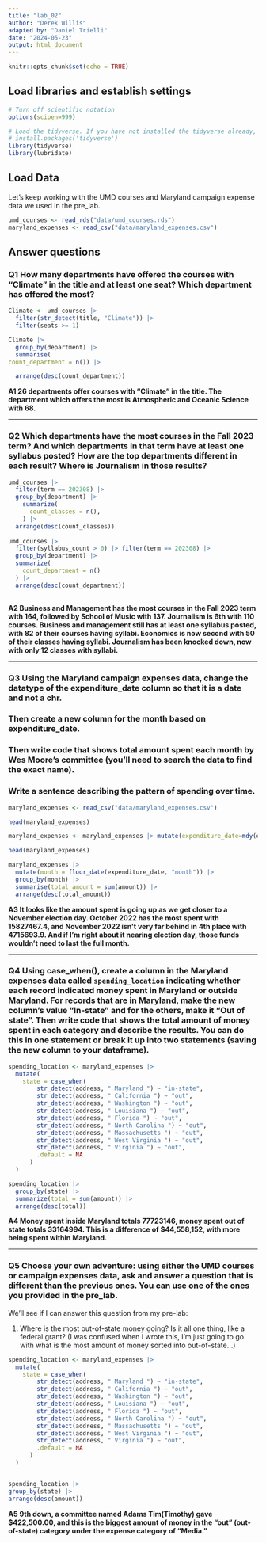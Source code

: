 ```yaml
---
title: "lab_02"
author: "Derek Willis"
adapted by: "Daniel Trielli"
date: "2024-05-23"
output: html_document
---
```


```r
knitr::opts_chunk$set(echo = TRUE)
```

## Load libraries and establish settings

```r
# Turn off scientific notation
options(scipen=999)

# Load the tidyverse. If you have not installed the tidyverse already, remove the # from the next line and run it first.  
# install.packages('tidyverse')
library(tidyverse)
library(lubridate)
```

## Load Data

Let's keep working with the UMD courses and Maryland campaign expense data we used in the pre_lab.

```r
umd_courses <- read_rds("data/umd_courses.rds")
maryland_expenses <- read_csv("data/maryland_expenses.csv")
```

## Answer questions

### **Q1** How many departments have offered the courses with "Climate" in the title and at least one seat? Which department has offered the most?

```r
Climate <- umd_courses |>
  filter(str_detect(title, "Climate")) |>
  filter(seats >= 1) 

Climate |>
  group_by(department) |>
  summarise(
count_department = n()) |>

  arrange(desc(count_department))
```

**A1 26 departments offer courses with "Climate" in the title. The department which offers the most is Atmospheric and Oceanic Science with 68.**

------------------------------------------------------------------------

### **Q2** Which departments have the most courses in the Fall 2023 term? And which departments in that term have at least one syllabus posted? How are the top departments different in each result? Where is Journalism in those results?

```r
umd_courses |>
  filter(term == 202308) |>
  group_by(department) |>
    summarize(
      count_classes = n(),
    ) |>
  arrange(desc(count_classes)) 
  
umd_courses |>
  filter(syllabus_count > 0) |> filter(term == 202308) |>
  group_by(department) |>
  summarize(
    count_department = n()
  ) |>
  arrange(desc(count_department)) 
  

```

**A2 Business and Management has the most courses in the Fall 2023 term with 164, followed by School of Music with 137. Journalism is 6th with 110 courses. Business and management still has at least one syllabus posted, with 82 of their courses having syllabi. Economics is now second with 50 of their classes having syllabi. Journalism has been knocked down, now with only 12 classes with syllabi.**

------------------------------------------------------------------------

### **Q3** Using the Maryland campaign expenses data, change the datatype of the expenditure_date column so that it is a date and not a chr. 

### Then create a new column for the month based on expenditure_date. 

### Then write code that shows total amount spent each month by Wes Moore's committee (you'll need to search the data to find the exact name). 

### Write a sentence describing the pattern of spending over time.

```r
maryland_expenses <- read_csv("data/maryland_expenses.csv")

head(maryland_expenses)

maryland_expenses <- maryland_expenses |> mutate(expenditure_date=mdy(expenditure_date))

head(maryland_expenses)

maryland_expenses |>
  mutate(month = floor_date(expenditure_date, "month")) |>
  group_by(month) |>
  summarise(total_amount = sum(amount)) |>
  arrange(desc(total_amount))

```

**A3 It looks like the amount spent is going up as we get closer to a November election day. October 2022 has the most spent with 15827467.4, and November 2022 isn't very far behind in 4th place with 4715693.9. And if I'm right about it nearing election day, those funds wouldn't need to last the full month.**

------------------------------------------------------------------------

### **Q4** Using case_when(), create a column in the Maryland expenses data called `spending_location` indicating whether each record indicated money spent in Maryland or outside Maryland. For records that are in Maryland, make the new column's value "In-state" and for the others, make it "Out of state". Then write code that shows the total amount of money spent in each category and describe the results. You can do this in one statement or break it up into two statements (saving the new column to your dataframe).

```r
spending_location <- maryland_expenses |>
  mutate(
    state = case_when(
        str_detect(address, " Maryland ") ~ "in-state",
        str_detect(address, " California ") ~ "out",
        str_detect(address, " Washington ") ~ "out",
        str_detect(address, " Louisiana ") ~ "out",
        str_detect(address, " Florida ") ~ "out",
        str_detect(address, " North Carolina ") ~ "out",
        str_detect(address, " Massachusetts ") ~ "out",
        str_detect(address, " West Virginia ") ~ "out",
        str_detect(address, " Virginia ") ~ "out",
        .default = NA
      )
  )

spending_location |>
  group_by(state) |>
  summarize(total = sum(amount)) |>
  arrange(desc(total))
```

**A4 Money spent inside Maryland totals 77723146, money spent out of state totals 33164994. This is a difference of \$44,558,152, with more being spent within Maryland.**

------------------------------------------------------------------------

### **Q5** Choose your own adventure: using either the UMD courses or campaign expenses data, ask and answer a question that is different than the previous ones. You can use one of the ones you provided in the pre_lab.

We'll see if I can answer this question from my pre-lab:

1.  Where is the most out-of-state money going? Is it all one thing, like a federal grant? (I was confused when I wrote this, I'm just going to go with what is the most amount of money sorted into out-of-state...)

```r
spending_location <- maryland_expenses |>
  mutate(
    state = case_when(
        str_detect(address, " Maryland ") ~ "in-state",
        str_detect(address, " California ") ~ "out",
        str_detect(address, " Washington ") ~ "out",
        str_detect(address, " Louisiana ") ~ "out",
        str_detect(address, " Florida ") ~ "out",
        str_detect(address, " North Carolina ") ~ "out",
        str_detect(address, " Massachusetts ") ~ "out",
        str_detect(address, " West Virginia ") ~ "out",
        str_detect(address, " Virginia ") ~ "out",
        .default = NA
      )
  )


spending_location |>
group_by(state) |>
arrange(desc(amount)) 
```

**A5 9th down, a committee named Adams Tim(Timothy) gave \$422,500.00, and this is the biggest amount of money in the "out" (out-of-state) category under the expense category of "Media."**
